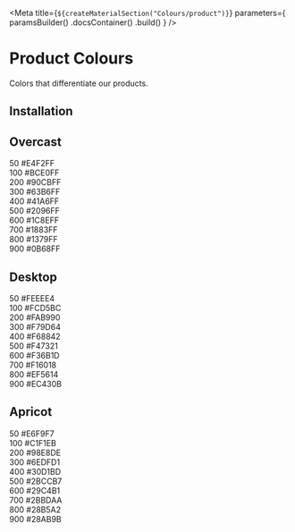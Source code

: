 
<Meta
    title={`${createMaterialSection("Colours/product")}`}
    parameters={
        paramsBuilder()
            .docsContainer(<MaterialsContainer sourcePath="/packages/foundation/src" />)
            .build()
    }
/>

# Product Colours

Colors that differentiate our products.

## Installation

<Installation />

## Overcast

<div className="mw7">
    <div className="pa4 bg-overcast-50 br4 br--top">
        <div className="flex justify-between">
            <span>50</span>
            <span>#E4F2FF</span>
        </div>
    </div>
    <div className="pa4 bg-overcast-100">
        <div className="flex justify-between">
            <span>100</span>
            <span>#BCE0FF</span>
        </div>
    </div>
    <div className="pa4 bg-overcast-200">
        <div className="flex justify-between">
            <span>200</span>
            <span>#90CBFF</span>
        </div>
    </div>
    <div className="pa4 bg-overcast-300">
        <div className="flex justify-between">
            <span>300</span>
            <span>#63B6FF</span>
        </div>
    </div>
    <div className="pa4 bg-overcast-400">
        <div className="flex justify-between">
            <span>400</span>
            <span>#41A6FF</span>
        </div>
    </div>
    <div className="pa4 bg-overcast-500">
        <div className="flex justify-between">
            <span>500</span>
            <span>#2096FF</span>
        </div>
    </div>
    <div className="pa4 bg-overcast-600">
        <div className="flex justify-between">
            <span>600</span>
            <span>#1C8EFF</span>
        </div>
    </div>
    <div className="pa4 bg-overcast-700">
        <div className="flex justify-between">
            <span>700</span>
            <span>#1883FF</span>
        </div>
    </div>
    <div className="pa4 bg-overcast-800 white">
        <div className="flex justify-between">
            <span>800</span>
            <span>#1379FF</span>
        </div>
    </div>
    <div className="pa4 br4 br--bottom bg-overcast-900 white">
        <div className="flex justify-between">
            <span>900</span>
            <span>#0B68FF</span>
        </div>
    </div>
</div>

## Desktop

<div className="mw7">
    <div className="pa4 bg-desktop-50 br4 br--top">
        <div className="flex justify-between">
            <span>50</span>
            <span>#FEEEE4</span>
        </div>
    </div>
    <div className="pa4 bg-desktop-100">
        <div className="flex justify-between">
            <span>100</span>
            <span>#FCD5BC</span>
        </div>
    </div>
    <div className="pa4 bg-desktop-200">
        <div className="flex justify-between">
            <span>200</span>
            <span>#FAB990</span>
        </div>
    </div>
    <div className="pa4 bg-desktop-300">
        <div className="flex justify-between">
            <span>300</span>
            <span>#F79D64</span>
        </div>
    </div>
    <div className="pa4 bg-desktop-400">
        <div className="flex justify-between">
            <span>400</span>
            <span>#F68842</span>
        </div>
    </div>
    <div className="pa4 bg-desktop-500">
        <div className="flex justify-between">
            <span>500</span>
            <span>#F47321</span>
        </div>
    </div>
    <div className="pa4 bg-desktop-600">
        <div className="flex justify-between">
            <span>600</span>
            <span>#F36B1D</span>
        </div>
    </div>
    <div className="pa4 bg-desktop-700">
        <div className="flex justify-between">
            <span>700</span>
            <span>#F16018</span>
        </div>
    </div>
    <div className="pa4 bg-desktop-800 white">
        <div className="flex justify-between">
            <span>800</span>
            <span>#EF5614</span>
        </div>
    </div>
    <div className="pa4 br4 br--bottom bg-desktop-900 white">
        <div className="flex justify-between">
            <span>900</span>
            <span>#EC430B</span>
        </div>
    </div>
</div>

## Apricot

<div className="mw7">
    <div className="pa4 bg-apricot-50 br4 br--top">
        <div className="flex justify-between">
            <span>50</span>
            <span>#E6F9F7</span>
        </div>
    </div>
    <div className="pa4 bg-apricot-100">
        <div className="flex justify-between">
            <span>100</span>
            <span>#C1F1EB</span>
        </div>
    </div>
    <div className="pa4 bg-apricot-200">
        <div className="flex justify-between">
            <span>200</span>
            <span>#98E8DE</span>
        </div>
    </div>
    <div className="pa4 bg-apricot-300">
        <div className="flex justify-between">
            <span>300</span>
            <span>#6EDFD1</span>
        </div>
    </div>
    <div className="pa4 bg-apricot-400">
        <div className="flex justify-between">
            <span>400</span>
            <span>#30D1BD</span>
        </div>
    </div>
    <div className="pa4 bg-apricot-500">
        <div className="flex justify-between">
            <span>500</span>
            <span>#2BCCB7</span>
        </div>
    </div>
    <div className="pa4 bg-apricot-600">
        <div className="flex justify-between">
            <span>600</span>
            <span>#29C4B1</span>
        </div>
    </div>
    <div className="pa4 bg-apricot-700">
        <div className="flex justify-between">
            <span>700</span>
            <span>#2BBDAA</span>
        </div>
    </div>
    <div className="pa4 bg-apricot-800 white">
        <div className="flex justify-between">
            <span>800</span>
            <span>#28B5A2</span>
        </div>
    </div>
    <div className="pa4 br4 br--bottom bg-apricot-900 white">
        <div className="flex justify-between">
            <span>900</span>
            <span>#28AB9B</span>
        </div>
    </div>
</div>
